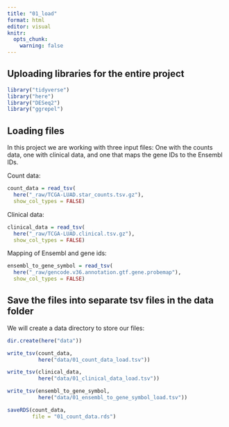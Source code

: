 ```yaml
---
title: "01_load"
format: html
editor: visual
knitr:
  opts_chunk:
    warning: false
---
```


## Uploading libraries for the entire project

```r
library("tidyverse")
library("here")
library("DESeq2")
library("ggrepel")
```

## Loading files

In this project we are working with three input files: One with the counts data, one with clinical data, and one that maps the gene IDs to the Ensembl IDs.

Count data:

```r
count_data = read_tsv(
  here("_raw/TCGA-LUAD.star_counts.tsv.gz"),
  show_col_types = FALSE)

```

Clinical data:

```r
clinical_data = read_tsv(
  here("_raw/TCGA-LUAD.clinical.tsv.gz"),
  show_col_types = FALSE)
```

Mapping of Ensembl and gene ids:

```r
ensembl_to_gene_symbol = read_tsv(
  here("_raw/gencode.v36.annotation.gtf.gene.probemap"),
  show_col_types = FALSE)
```

## Save the files into separate tsv files in the data folder

We will create a data directory to store our files:

```r
dir.create(here("data"))
```

```r
write_tsv(count_data, 
          here("data/01_count_data_load.tsv"))
```

```r
write_tsv(clinical_data, 
          here("data/01_clinical_data_load.tsv"))
```

```r
write_tsv(ensembl_to_gene_symbol, 
          here("data/01_ensembl_to_gene_symbol_load.tsv"))
```

```r
saveRDS(count_data, 
        file = "01_count_data.rds")
```
